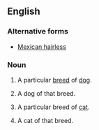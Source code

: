 ==English==

===Alternative forms===
* [[Mexican hairless]]

===Noun===
{{en-noun|head=[[Mexican]] [[hairless|Hairless]]|~|es}}<!-- 'Mexican Hairlesses' has only 50 Google hits -->

# {{lb|en|uncountable}} A particular [[breed]] of [[dog]].
# {{lb|en|countable}} A dog of that breed.
# {{lb|en|uncountable}} A particular breed of [[cat]].
# {{lb|en|countable}} A cat of that breed.